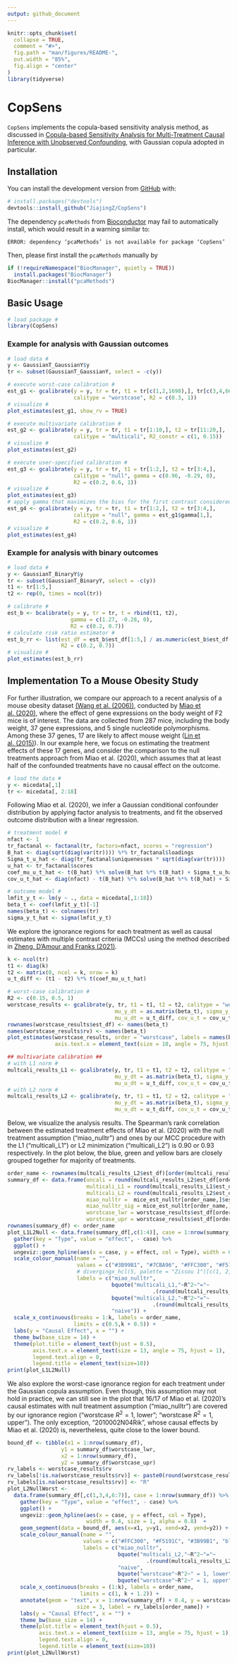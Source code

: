 ```yaml
---
output: github_document
---
```


<!-- README.md is generated from README.Rmd. Please edit that file -->

```r
knitr::opts_chunk$set(
  collapse = TRUE,
  comment = "#>",
  fig.path = "man/figures/README-",
  out.width = "85%",
  fig.align = "center"
)
library(tidyverse)
```




# CopSens

<!-- badges: start -->
<!-- badges: end -->

`CopSens` implements the copula-based sensitivity analysis method, as discussed in [Copula-based Sensitivity Analysis for Multi-Treatment Causal Inference with Unobserved Confounding](https://arxiv.org/abs/2102.09412), with Gaussian copula adopted in particular.


## Installation

You can install the development version from [GitHub](https://github.com/) with:

``` r
# install.packages("devtools")
devtools::install_github("JiajingZ/CopSens")
```

The dependency `pcaMethods` from [Bioconductor](http://bioconductor.org) may fail to automatically install,
which would result in a warning similar to:
```
ERROR: dependency ‘pcaMethods’ is not available for package ‘CopSens’
```
Then, please first install the `pcaMethods` manually by 
``` r
if (!requireNamespace("BiocManager", quietly = TRUE))
  install.packages("BiocManager")
BiocManager::install("pcaMethods")
```


## Basic Usage

```r
# load package #
library(CopSens)
```

### Example for analysis with Gaussian outcomes
```r
# load data #
y <- GaussianT_GaussianY$y
tr <- subset(GaussianT_GaussianY, select = -c(y))

# execute worst-case calibration #
est_g1 <- gcalibrate(y = y, tr = tr, t1 = tr[c(1,2,1698),], tr[c(3,4,6698),],
                     calitype = "worstcase", R2 = c(0.3, 1))
# visualize #
plot_estimates(est_g1, show_rv = TRUE)

# execute multivariate calibration #
est_g2 <- gcalibrate(y = y, tr = tr, t1 = tr[1:10,], t2 = tr[11:20,],
                     calitype = "multicali", R2_constr = c(1, 0.15))
# visualize #
plot_estimates(est_g2)

# execute user-specified calibration #
est_g3 <- gcalibrate(y = y, tr = tr, t1 = tr[1:2,], t2 = tr[3:4,],
                     calitype = "null", gamma = c(0.96, -0.29, 0),
                     R2 = c(0.2, 0.6, 1))
# visualize #
plot_estimates(est_g3)
# apply gamma that maximizes the bias for the first contrast considered in est_g1 #
est_g4 <- gcalibrate(y = y, tr = tr, t1 = tr[1:2,], t2 = tr[3:4,],
                     calitype = "null", gamma = est_g1$gamma[1,],
                     R2 = c(0.2, 0.6, 1))
# visualize #
plot_estimates(est_g4)
```

### Example for analysis with binary outcomes
```r
# load data #
y <- GaussianT_BinaryY$y
tr <- subset(GaussianT_BinaryY, select = -c(y))
t1 <- tr[1:5,]
t2 <- rep(0, times = ncol(tr))

# calibrate #
est_b <- bcalibrate(y = y, tr = tr, t = rbind(t1, t2),
                    gamma = c(1.27, -0.28, 0),
                    R2 = c(0.2, 0.7))
# calculate risk ratio estimator #
est_b_rr <- list(est_df = est_b$est_df[1:5,] / as.numeric(est_b$est_df[6,]),
                 R2 = c(0.2, 0.7))
# visualize #
plot_estimates(est_b_rr)
```

## Implementation To a Mouse Obesity Study

For further illustration, we compare our approach to a recent analysis of a mouse obesity dataset [(Wang et al. (2006))](https://doi.org/10.1371/journal.pgen.0020015), conducted by [Miao et al. (2020)](https://arxiv.org/abs/2011.04504), where the effect of gene expressions on the body weight of F2 mice is of interest. The data are collected from 287 mice, including the body weight, 37 gene expressions, and 5 single nucleotide polymorphisms. Among these 37 genes, 17 are likely to affect mouse weight ([Lin et al. (2015)](https://pubmed.ncbi.nlm.nih.gov/26392642/)). In our example here, we focus on estimating the treatment effects of these 17 genes, and consider the comparison to the null treatments approach from Miao et al. (2020), which assumes that at least half of the confounded treatments have no causal effect on the outcome.

```r
# load the data #
y <- micedata[,1]
tr <- micedata[, 2:18]
```

Following Miao et al. (2020), we infer a Gaussian conditional confounder distribution by applying factor analysis to treatments, and fit the observed outcome distribution with a linear regression.

```r
# treatment model #
nfact <- 1
tr_factanal <- factanal(tr, factors=nfact, scores = "regression")
B_hat <- diag(sqrt(diag(var(tr)))) %*% tr_factanal$loadings
Sigma_t_u_hat <- diag(tr_factanal$uniquenesses * sqrt(diag(var(tr))))
u_hat <- tr_factanal$scores
coef_mu_u_t_hat <- t(B_hat) %*% solve(B_hat %*% t(B_hat) + Sigma_t_u_hat)
cov_u_t_hat <- diag(nfact) - t(B_hat) %*% solve(B_hat %*% t(B_hat) + Sigma_t_u_hat) %*% B_hat

# outcome model #
lmfit_y_t <- lm(y ~ ., data = micedata[,1:18])
beta_t <- coef(lmfit_y_t)[-1]
names(beta_t) <- colnames(tr)
sigma_y_t_hat <- sigma(lmfit_y_t)
```

We explore the ignorance regions for each treatment as well as causal estimates with multiple contrast criteria (MCCs) using the method described in [Zheng, D'Amour and Franks (2021)](https://arxiv.org/abs/2102.09412).

```r
k <- ncol(tr)
t1 <- diag(k)
t2 <- matrix(0, ncol = k, nrow = k)
u_t_diff <- (t1 - t2) %*% t(coef_mu_u_t_hat)

# worst-case calibration #
R2 <- c(0.15, 0.5, 1)
worstcase_results <- gcalibrate(y, tr, t1 = t1, t2 = t2, calitype = "worstcase",
                                  mu_y_dt = as.matrix(beta_t), sigma_y_t =  sigma_y_t_hat,
                                  mu_u_dt = u_t_diff, cov_u_t = cov_u_t_hat, R2 = R2)
rownames(worstcase_results$est_df) <- names(beta_t)
names(worstcase_results$rv) <- names(beta_t)
plot_estimates(worstcase_results, order = "worstcase", labels = names(beta_t),
               axis.text.x = element_text(size = 10, angle = 75, hjust = 1))

## multivariate calibration ##
# with L1 norm #
multcali_results_L1 <- gcalibrate(y, tr, t1 = t1, t2 = t2, calitype = "multicali",
                                  mu_y_dt = as.matrix(beta_t), sigma_y_t =  sigma_y_t_hat,
                                  mu_u_dt = u_t_diff, cov_u_t = cov_u_t_hat, normtype = "L1")
# with L2 norm #
multcali_results_L2 <- gcalibrate(y, tr, t1 = t1, t2 = t2, calitype = "multicali", 
                                  mu_y_dt = as.matrix(beta_t), sigma_y_t =  sigma_y_t_hat,
                                  mu_u_dt = u_t_diff, cov_u_t = cov_u_t_hat, normtype = "L2")
```

Below, we visualize the analysis results. The Spearman’s rank correlation between the estimated treatment effects of Miao et al. (2020) with the null treatment assumption ("miao$\_$nulltr") and ones by our MCC procedure with the L1 ("multicali$\_$L1") or L2 minimization ("multicali$\_$L2") is 0.90 or 0.93 respectively. In the plot below, the blue, green and yellow bars are closely grouped together for majority of treatments.

```r
order_name <- rownames(multcali_results_L2$est_df)[order(multcali_results_L2$est_df[,2])]
summary_df <- data.frame(uncali = round(multcali_results_L2$est_df[order_name, 1], 3),
                         multicali_L1 = round(multcali_results_L1$est_df[order_name, 2], 3),
                         multicali_L2 = round(multcali_results_L2$est_df[order_name, 2], 3),
                         miao_nulltr =  mice_est_nulltr[order_name,]$esti,
                         miao_nulltr_sig = mice_est_nulltr[order_name,]$signif,
                         worstcase_lwr = worstcase_results$est_df[order_name, 'R2_1_lwr'],
                         worstcase_upr = worstcase_results$est_df[order_name, 'R2_1_upr'])
rownames(summary_df) <- order_name
plot_L1L2Null <- data.frame(summary_df[,c(1:4)], case = 1:nrow(summary_df)) %>%
  gather(key = "Type", value = "effect", - case) %>%
  ggplot() +
  ungeviz::geom_hpline(aes(x = case, y = effect, col = Type), width = 0.5, size = 1.2)  +
  scale_colour_manual(name = "",
                      values = c("#3B99B1", "#7CBA96", "#FFC300", "#F5191C"),
                      # divergingx_hcl(5, palette = "Zissou 1")[c(1, 2, 3, 5)],
                      labels = c("miao_nulltr",
                                 bquote("multicali_L1,"~R^2~"="~
                                              .(round(multcali_results_L1$R2*100,0))~"%"),
                                 bquote("multicali_L2,"~R^2~"="~
                                              .(round(multcali_results_L2$R2*100,0))~"%"),
                                 "naive")) +
  scale_x_continuous(breaks = 1:k, labels = order_name,
                     limits = c(0.5,k + 0.5)) +
  labs(y = "Causal Effect", x = "") +
  theme_bw(base_size = 14) +
  theme(plot.title = element_text(hjust = 0.5),
        axis.text.x = element_text(size = 13, angle = 75, hjust = 1),
        legend.text.align = 0,
        legend.title = element_text(size=10))
print(plot_L1L2Null)
```

We also explore the worst-case ignorance region for each treatment under the Gaussian copula assumption. Even though, this assumption may not hold in practice, we can still see in the plot that 16/17 of Miao et al. (2020)'s causal estimates with null treatment assumption ("miao$\_$nulltr") are covered by our ignorance region ("worstcase $R^2 = 1$, lower"; "worstcase $R^2 = 1$, upper"). The only exception, "2010002N04Rik", whose causal effects by Miao et al. (2020) is, nevertheless, quite close to the lower bound.


```r
bound_df <- tibble(x1 = 1:nrow(summary_df),
                 y1 = summary_df$worstcase_lwr,
                 x2 = 1:nrow(summary_df),
                 y2 = summary_df$worstcase_upr)
rv_labels <- worstcase_results$rv
rv_labels[!is.na(worstcase_results$rv)] <- paste0(round(worstcase_results$rv[!is.na(worstcase_results$rv)]), "%")
rv_labels[is.na(worstcase_results$rv)] <- "R"
plot_L2NullWorst <-
  data.frame(summary_df[,c(1,3,4,6:7)], case = 1:nrow(summary_df)) %>%
    gather(key = "Type", value = "effect", - case) %>%
    ggplot() +
    ungeviz::geom_hpline(aes(x = case, y = effect, col = Type),
                         width = 0.4, size = 1, alpha = 0.8)  +
    geom_segment(data = bound_df, aes(x=x1, y=y1, xend=x2, yend=y2)) +
    scale_colour_manual(name = "",
                        values = c("#FFC300", "#F5191C", "#3B99B1", "black", "black"),
                        labels = c("miao_nulltr",
                                   bquote("multicali_L2,"~R^2~"="~
                                            .(round(multcali_results_L2$R2*100,0))~"%"),
                                   "naive",
                                   bquote("worstcase"~R^2~" = 1, lower"),
                                   bquote("worstcase"~R^2~" = 1, upper"))) +
    scale_x_continuous(breaks = (1:k), labels = order_name,
                       limits = c(1, k + 1.2)) +
    annotate(geom = "text", x = 1:nrow(summary_df) + 0.4, y = worstcase_results$est_df[order_name,'R2_0'],
                      size = 3, label = rv_labels[order_name]) +
    labs(y = "Causal Effect", x = "") +
    theme_bw(base_size = 14) +
    theme(plot.title = element_text(hjust = 0.5),
          axis.text.x = element_text(size = 13, angle = 75, hjust = 1),
          legend.text.align = 0,
          legend.title = element_text(size=10))
print(plot_L2NullWorst)
```




